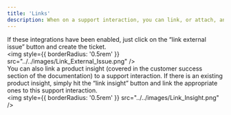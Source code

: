 ```yaml
---
title: 'Links'
description: When on a support interaction, you can link, or attach, an external issue such as a Jira, Linear, or GitHub ticket directly to the support request.When on a support interaction, you can link, or attach, an external issue such as a Jira, Linear, or GitHub ticket directly to the support request.'
---
```

If these integrations have been enabled, just click on the “link external issue” button and create the ticket.
<br/>
<img
  style={{ borderRadius: '0.5rem' }}
  src="../../images/Link_External_Issue.png"
/>
<br/>
You can also link a product insight (covered in the customer success section of the documentation) to a support interaction. If there is an existing product insight, simply hit the “link insight” button and link the appropriate ones to this support interaction.
<br/>
<img
  style={{ borderRadius: '0.5rem' }}
  src="../../images/Link_Insight.png"
/>
